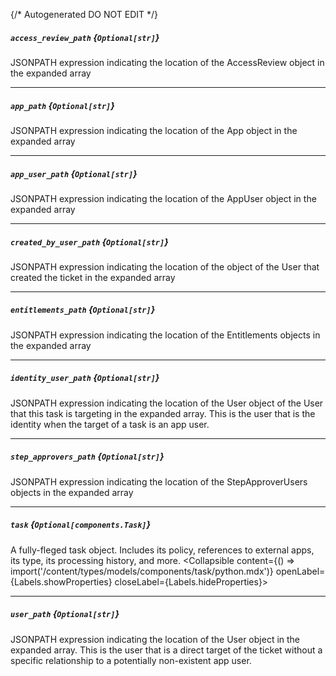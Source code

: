 {/* Autogenerated DO NOT EDIT  */}

##### `access_review_path` *{`Optional[str]`}*
JSONPATH expression indicating the location of the AccessReview object in the expanded array

---
##### `app_path` *{`Optional[str]`}*
JSONPATH expression indicating the location of the App object in the expanded array

---
##### `app_user_path` *{`Optional[str]`}*
JSONPATH expression indicating the location of the AppUser object in the expanded array

---
##### `created_by_user_path` *{`Optional[str]`}*
JSONPATH expression indicating the location of the object of the User that created the ticket in the expanded array

---
##### `entitlements_path` *{`Optional[str]`}*
JSONPATH expression indicating the location of the Entitlements objects in the expanded array

---
##### `identity_user_path` *{`Optional[str]`}*
JSONPATH expression indicating the location of the User object of the User that this task is targeting in the expanded array. This is the user that is the identity when the target of a task is an app user.

---
##### `step_approvers_path` *{`Optional[str]`}*
JSONPATH expression indicating the location of the StepApproverUsers objects in the expanded array

---
##### `task` *{`Optional[components.Task]`}*
A fully\-fleged task object. Includes its policy, references to external apps, its type, its processing history, and more.
<Collapsible content={() => import('/content/types/models/components/task/python.mdx')} openLabel={Labels.showProperties} closeLabel={Labels.hideProperties}>
</Collapsible>

---
##### `user_path` *{`Optional[str]`}*
JSONPATH expression indicating the location of the User object in the expanded array. This is the user that is a direct target of the ticket without a specific relationship to a potentially non\-existent app user.


